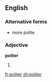 ==English==

===Alternative forms===
*more polite

===Adjective===
'''politer'''

# {{comparative of|[[polite]]}}

[[fr:politer]]
[[zh:politer]]